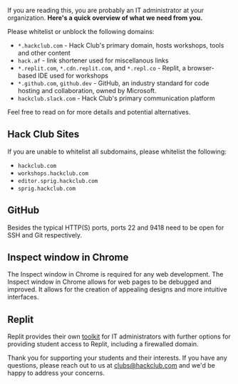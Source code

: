 
<Letterhead
title="Hack Club for IT Administrators"
img="https://workshop-cards.hackclub.com/For IT Admins.png?brand=HQ&fontSize=300px"
path="filters.mdx">

If you are reading this, you are probably an IT administrator at your organization. **Here's a quick overview of what we need from you.**

Please whitelist or unblock the following domains:
- `*.hackclub.com` - Hack Club's primary domain, hosts workshops, tools and other content
- `hack.af` - link shortener used for miscellanous links
- `*.replit.com`, `*.cdn.replit.com`, and `*.repl.co` - Replit, a browser-based IDE used for workshops
- `*.github.com`, `github.dev` - GitHub, an industry standard for code hosting and collaboration, owned by Microsoft. 
- `hackclub.slack.com` - Hack Club's primary communication platform

Feel free to read on for more details and potential alternatives.

## Hack Club Sites
If you are unable to whitelist all subdomains, please whitelist the following:
- `hackclub.com`
- `workshops.hackclub.com`
- `editor.sprig.hackclub.com`
- `sprig.hackclub.com`

## GitHub
Besides the typical HTTP(S) ports, ports 22 and 9418 need to be open for SSH and Git respectively. 
  
## Inspect window in Chrome
The Inspect window in Chrome is required for any web development. The Inspect window in Chrome allows for web pages to be debugged and improved. It allows for the creation of appealing designs and more intuitive interfaces. 

## Replit
Replit provides their own [toolkit](https://docs.replit.com/teams-edu/it-administrators-toolkit) for IT administrators with further options for providing student access to Replit, including a firewalled domain.

Thank you for supporting your students and their interests. If you have any questions, please reach out to us at [clubs@hackclub.com](mailto:clubs@hackclub.com) and we'd be happy to address your concerns.
</Letterhead>
